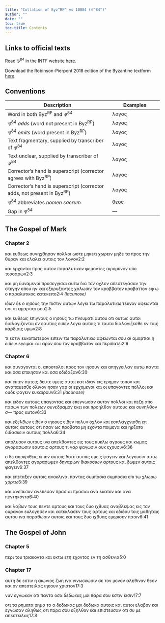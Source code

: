 ```yaml
---
title: "Collation of Byz^RP^ vs 10084 (𝔓^84^)"
author: ""
date: ""
toc: true
toc-title: Contents
---
```


::: {.callout-note appearance="minimal" icon="false" collapse="true"}
# Links to official texts

Read 𝔓^84^ in the INTF website [here](https://ntvmr.uni-muenster.de/manuscript-workspace?docID=10084).

Download the Robinson-Pierpont 2018 edition of the Byzantine textform [here](https://web.archive.org/web/20210413060536/https://byzantinetext.com/wp-content/uploads/2021/03/robinson-pierpont-2018-gnt-edition.pdf).


:::


::: {.callout-note appearance="minimal" icon="false" collapse="true"}
# Conventions

| Description                                                              	| Examples                           	|
|--------------------------------------------------------------------------	|------------------------------------	|
| Word in both Byz^RP^ and 𝔓^84^                                   	| λογος                              	|
| 𝔓^84^ *adds* (word not present in Byz^RP^)                       	| [λογος]{.greek-added}            	|
| 𝔓^84^ *omits* (word present in Byz^RP^)                          	| [λογος]{.greek-omitted}          	|
| Text fragmentary, supplied by transcriber of 𝔓^84^               	| [λογος]{.greek-supplied}         	|
| Text unclear, supplied by transcriber of 𝔓^84^                   	| [λογος]{.unclear}                	|
| Corrector's hand is superscript (corrector agrees with Byz^RP^)          	| [λογος]{.corr}                   	|
| Corrector's hand is superscript (corrector adds, not present in Byz^RP^) 	| [[λογος]{.corr}]{.greek-added} 	|
| 𝔓^84^ abbreviates *nomen sacrum*                                 	| [θεος]{.greek-abbr}            	|
| Gap in 𝔓^84^                                                     	| [―]{.gap}                        	|
:::

## The Gospel of Mark

### Chapter 2

[και]{.greek-omitted} [ευθεως]{.greek-omitted} [συνηχθησαν]{.greek-omitted} [πολλοι]{.greek-omitted} [ωστε]{.greek-omitted} [μηκετι]{.greek-omitted} [χωρειν]{.greek-omitted} [μηδε]{.greek-omitted} [τα]{.greek-omitted} [προς]{.greek-omitted} [την]{.greek-omitted} [θυραν]{.greek-omitted} [και]{.greek-supplied} [ελα]{.greek-supplied}[λει]{.unclear} [αυτοις]{.greek-supplied} [το]{.greek-supplied}ν [λογον]{.greek-supplied}[2:2]{.aside}

[και]{.greek-supplied} ερ[χονται]{.greek-supplied} [π]{.greek-supplied}[ρο]{.unclear}[ς]{.greek-supplied} [αυτον]{.greek-supplied} [παρα]{.greek-supplied}[λυ]{.unclear}[τικον]{.greek-supplied} [φερον]{.greek-supplied}[τες]{.greek-supplied} [αιρο]{.greek-supplied}[με]{.unclear}[νον]{.greek-supplied} [υπο]{.greek-supplied} [τ]{.greek-supplied}εσ[σαρων]{.greek-supplied}[2:3]{.aside}

[και]{.greek-supplied} [μ]{.unclear}η [δυναμενο]{.greek-supplied}ι [προσεγγι]{.greek-supplied}[σ]{.unclear}αι [αυτω]{.greek-supplied} [δια]{.greek-supplied} [το]{.unclear}ν [οχλον]{.greek-omitted} [απεστεγασαν]{.greek-omitted} [την]{.greek-omitted} [στεγην]{.greek-omitted} [οπου]{.greek-omitted} [ην]{.greek-omitted} [και]{.greek-omitted} [εξορυ]{.greek-supplied}[ξαντες]{.greek-supplied} [χ]{.greek-supplied}αλω[σιν]{.greek-supplied} [τον]{.greek-supplied} [κραββατον]{.greek-omitted} [[κ]{.greek-supplied}ρα[βαττον]{.greek-supplied}]{.greek-added} [ε]{.greek-supplied}[φ]{.unclear} ω [ο]{.greek-supplied} [παραλυτ]{.greek-supplied}ικος [κατεκει]{.greek-supplied}[το]{.unclear}[[2:4 *(lacunose)*]{.lacunose}]{.aside}

[ιδων]{.greek-supplied} [δε]{.greek-supplied} [ο]{.unclear} [ιησους]{.greek-abbr} [την]{.greek-supplied} [πισ]{.greek-supplied}[τ]{.unclear}ιν [αυτων]{.greek-supplied} [λ]{.greek-supplied}[ε]{.unclear}γει [τω]{.greek-supplied} [παρα]{.greek-supplied}[λ]{.unclear}υτικω [τεκνον]{.greek-omitted} [αφεωνται]{.greek-omitted} [σοι]{.greek-omitted} [αι]{.greek-omitted} [αμαρτιαι]{.greek-omitted} [σου]{.greek-omitted}[2:5]{.aside}

[και]{.greek-omitted} [ευθεως]{.greek-omitted} [επιγνους]{.greek-omitted} [ο]{.greek-omitted} [ιησους]{.greek-omitted} [τω]{.greek-omitted} [πνευματι]{.greek-omitted} [αυτου]{.greek-omitted} [οτι]{.greek-omitted} [ουτως]{.greek-omitted} α[υ]{.unclear}[τοι]{.greek-supplied} [διαλο]{.greek-supplied}γ[ιζονται]{.greek-supplied} [εν]{.greek-supplied} ε[α]{.unclear}[υτοις]{.greek-supplied} [ειπεν]{.greek-omitted} [[λεγει]{.greek-supplied}]{.greek-added} α[υ]{.unclear}[τοις]{.greek-supplied} [τι]{.greek-supplied} [ταυ]{.greek-supplied}τ[α]{.greek-supplied} [διαλογιζε]{.greek-supplied}σ[θε]{.greek-supplied} [εν]{.greek-supplied} [ταις]{.greek-supplied} κ[αρδιαις]{.greek-supplied} [υμων]{.greek-supplied}[2:8]{.aside}

τι [ε]{.unclear}[στιν]{.greek-supplied} [ευκο]{.greek-supplied}π[ω]{.unclear}[τερον]{.greek-supplied} [ει]{.greek-supplied}π[ε]{.unclear}[ιν]{.greek-supplied} [τω]{.greek-supplied} [παρα]{.greek-supplied}[λυτικω]{.greek-supplied} [αφεωνται]{.greek-omitted} [σου]{.greek-omitted} [αι]{.greek-omitted} [αμαρτιαι]{.greek-omitted} [η]{.greek-omitted} [ειπειν]{.greek-omitted} [εγειραι]{.greek-omitted} [και]{.greek-omitted} [αρον]{.greek-omitted} [σου]{.greek-omitted} [τον]{.greek-omitted} [κραββατον]{.greek-omitted} [και]{.greek-omitted} [περιπατει]{.greek-omitted}[2:9]{.aside}

### Chapter 6

[και]{.greek-omitted} [συναγονται]{.greek-omitted} [οι]{.greek-omitted} [αποστολοι]{.greek-omitted} [προς]{.greek-omitted} [τον]{.greek-omitted} [ιησουν]{.greek-omitted} [και]{.greek-omitted} [απηγγειλαν]{.greek-omitted} [αυτω]{.greek-supplied} [π]{.unclear}[αν]{.greek-supplied}[τα]{.greek-supplied} [και]{.greek-omitted} [οσα]{.greek-supplied} [επ]{.greek-supplied}οι[η]{.unclear}[σαν]{.greek-supplied} [κ]{.greek-supplied}[αι]{.unclear} οσα [εδιδ]{.greek-supplied}[α]{.unclear}ξ[α]{.unclear}ν[6:30]{.aside}

[και]{.greek-supplied} [ει]{.greek-supplied}[π]{.unclear}ε[ν]{.unclear} [α]{.greek-supplied}[υ]{.unclear}[τοις]{.greek-supplied} δε[υ]{.unclear}[τ]{.greek-supplied}ε [υμε]{.greek-supplied}ις [α]{.greek-supplied}[υτ]{.unclear}[ο]{.greek-supplied}[ι]{.unclear} [κατ]{.greek-supplied} [ι]{.greek-supplied}δ[ια]{.greek-supplied}ν [εις]{.unclear} [ερημ]{.greek-supplied}ον το[π]{.greek-supplied}[ον]{.unclear} [και]{.greek-supplied} [α]{.unclear}ναπαυε[σθε]{.greek-supplied} ολιγον [ησα]{.greek-supplied}ν γαρ οι ε[ρ]{.unclear}[χομ]{.greek-supplied}ε[νο]{.unclear}ι και [οι]{.greek-supplied} [υπαγον]{.greek-supplied}[τες]{.unclear} [πολλοι]{.greek-omitted} [και]{.greek-omitted} [ουδε]{.greek-omitted} [φαγειν]{.greek-omitted} [ευκαιρουν]{.greek-omitted}[[6:31 *(lacunose)*]{.lacunose}]{.aside}

[και]{.greek-omitted} [ειδον]{.greek-omitted} [αυτους]{.greek-omitted} [υπαγοντας]{.greek-omitted} [και]{.greek-omitted} [επεγνωσαν]{.greek-omitted} [αυτον]{.greek-omitted} [πολλοι]{.greek-omitted} [και]{.greek-omitted} [πεζη]{.greek-omitted} [απο]{.greek-omitted} [πασων]{.greek-omitted} [των]{.greek-omitted} [πολεων]{.greek-omitted} [συνεδραμον]{.greek-omitted} [εκει]{.greek-omitted} [κ]{.greek-supplied}[αι]{.unclear} π[ρο]{.unclear}[ηλθον]{.greek-supplied} α[υτου]{.unclear}[ς]{.greek-supplied} [και]{.greek-supplied} [συνηλθον]{.greek-omitted} [σ[―]{.gap}]{.greek-added} π[ρος]{.greek-supplied} [αυτον]{.greek-supplied}[6:33]{.aside}

κα[ι]{.unclear} [εξελθων]{.greek-supplied} [ειδεν]{.greek-omitted} ο [ιησους]{.greek-abbr} [[ειδεν]{.greek-supplied}]{.greek-added} [πο]{.greek-supplied}λ[υ]{.unclear}ν [οχλον]{.greek-supplied} και ε[σπλαγ]{.greek-supplied}χν[ι]{.unclear}σ[θη]{.unclear} [επ]{.greek-supplied} [αυ]{.greek-supplied}τοις [[[αυ]{.greek-supplied}τους]{.corr}]{.greek-added} ο[τ]{.unclear}[ι]{.greek-supplied} [ησαν]{.greek-supplied} ως πρ[ο]{.unclear}[βατα]{.greek-supplied} [μη]{.unclear} εχ[ο]{.unclear}[ντα]{.greek-supplied} [π]{.greek-supplied}[ο]{.unclear}ιμ[εν]{.unclear}[α]{.greek-supplied} [και]{.greek-supplied} [ηρξατο]{.greek-omitted} [διδασκειν]{.greek-omitted} [αυτους]{.greek-omitted} [πολλα]{.greek-omitted}[6:34]{.aside}

[απολυσον]{.greek-omitted} [αυτους]{.greek-omitted} [ινα]{.greek-omitted} [απελθοντες]{.greek-omitted} [εις]{.greek-omitted} [τους]{.greek-omitted} [κυκλω]{.greek-omitted} [αγρους]{.greek-omitted} [και]{.unclear} [κ]{.unclear}ω[μας]{.unclear} [α]{.greek-supplied}[γορα]{.greek-supplied}[σω]{.unclear}σιν [εαυτοις]{.greek-supplied} [α]{.greek-supplied}ρτους [τι]{.greek-supplied} [γαρ]{.greek-supplied} [φα]{.greek-supplied}γ[ω]{.unclear}[σιν]{.greek-supplied} [ουκ]{.greek-supplied} ε[χ]{.unclear}ου[σιν]{.greek-supplied}[6:36]{.aside}

[ο]{.greek-supplied} [δ]{.greek-supplied}ε απο[κριθει]{.greek-supplied}ς ει[π]{.unclear}εν [αυτοι]{.greek-supplied}[ς]{.unclear} δ[ο]{.unclear}τ[ε]{.unclear} [αυ]{.greek-supplied}[το]{.unclear}ις υ[μ]{.unclear}ει[ς]{.unclear} [φαγ]{.greek-supplied}[ε]{.unclear}ιν κ[α]{.unclear}ι λε[γου]{.greek-supplied}σιν [αυ]{.unclear}τ[ω]{.unclear} [απε]{.greek-supplied}[λ]{.unclear}θο[ντ]{.unclear}ες [αγορα]{.greek-supplied}[σω]{.unclear}[μ]{.greek-supplied}εν [δηναριων]{.greek-omitted} [διακοσιων]{.greek-omitted} [αρτους]{.greek-omitted} [και]{.greek-omitted} [δωμεν]{.greek-omitted} [αυτοις]{.greek-omitted} [φαγειν]{.greek-omitted}[6:37]{.aside}

[και]{.greek-omitted} [επεταξεν]{.greek-omitted} [αυτοις]{.greek-omitted} [ανακλιναι]{.greek-omitted} [παντας]{.greek-omitted} [συμποσια]{.greek-omitted} [συ]{.greek-supplied}[μ]{.unclear}[ποσια]{.greek-supplied} [ε]{.unclear}πι [τω]{.greek-supplied} [χλω]{.greek-supplied}[ρ]{.greek-supplied}ω χ[ορτω]{.greek-supplied}[6:39]{.aside}

[κα]{.unclear}ι [ανεπεσον]{.greek-omitted} [αν[επεσαν]{.greek-supplied}]{.greek-added} [πρ]{.greek-supplied}[α]{.unclear}σια[ι]{.greek-supplied} [πρασι]{.greek-supplied}[α]{.greek-supplied}[ι]{.unclear} [α]{.unclear}να [ε]{.unclear}[κατον]{.greek-supplied} [κ]{.unclear}α[ι]{.unclear} [α]{.greek-supplied}ν[α]{.unclear} [πεν]{.greek-supplied}[τ]{.unclear}η[κ]{.unclear}[ο]{.greek-supplied}ν[τα]{.greek-supplied}[6:40]{.aside}

[και]{.greek-supplied} [λ]{.unclear}α[β]{.unclear}ων [τους]{.greek-supplied} πεντ[ε]{.unclear} [αρτους]{.greek-supplied} και το[υ]{.unclear}[ς]{.greek-supplied} [δυο]{.greek-supplied} [ι]{.unclear}χθυας [αναβλε]{.greek-supplied}[ψας]{.unclear} [ε]{.greek-supplied}[ις]{.unclear} [τον]{.greek-supplied} [ου]{.greek-supplied}[ρανον]{.greek-supplied} [ευλογησεν]{.greek-omitted} [και]{.greek-omitted} [κατεκλασεν]{.greek-omitted} [τους]{.greek-omitted} [αρτους]{.greek-omitted} [και]{.greek-omitted} [εδιδου]{.greek-omitted} [τοις]{.greek-omitted} [μαθηταις]{.greek-omitted} [αυτου]{.greek-omitted} [ινα]{.greek-omitted} [παραθωσιν]{.greek-omitted} [αυτοις]{.greek-omitted} [και]{.greek-omitted} [τους]{.greek-omitted} [δυο]{.greek-omitted} [ιχθυας]{.greek-omitted} [εμερισεν]{.greek-omitted} [πασιν]{.greek-omitted}[6:41]{.aside}

## The Gospel of John

### Chapter 5

[[περι]{.greek-supplied}]{.greek-added} [[του]{.greek-supplied}]{.greek-added} [[τριακ]{.greek-supplied}οντα]{.greek-added} [και]{.greek-added} [[οκτω]{.greek-supplied}]{.greek-added} [[ετη]{.greek-supplied}]{.greek-added} [[ε]{.greek-supplied}χοντος]{.greek-added} [[εν]{.greek-supplied}]{.greek-added} [[τη]{.greek-supplied}]{.greek-added} [[ασθε]{.greek-supplied}[ν]{.unclear}ια]{.greek-added}[5:0]{.aside}

### Chapter 17

[αυτη]{.greek-omitted} [δε]{.greek-omitted} [εστιν]{.greek-omitted} [η]{.greek-omitted} [αιωνιος]{.greek-omitted} [ζωη]{.greek-omitted} [ινα]{.greek-omitted} γινωσ[κ]{.unclear}[ωσιν]{.greek-supplied} σ[ε]{.greek-supplied} τον μ[ονον]{.greek-supplied} [αληθινον]{.greek-omitted} [θεον]{.greek-omitted} [και]{.greek-omitted} [ον]{.greek-omitted} [απεστειλας]{.greek-omitted} [ιησουν]{.greek-omitted} [χριστον]{.greek-omitted}[17:3]{.aside}

[νυν]{.greek-omitted} [εγνωκαν]{.greek-omitted} [οτι]{.greek-omitted} [παντα]{.greek-omitted} [οσα]{.greek-omitted} [δεδωκας]{.greek-omitted} [μοι]{.greek-omitted} [πα]{.greek-supplied}[ρ]{.unclear}α σου [εστιν]{.greek-omitted} [εισιν]{.greek-added}[17:7]{.aside}

[οτ]{.greek-supplied}[ι]{.unclear} τ[α]{.unclear} [ρηματα]{.greek-omitted} [[ρη]{.unclear}[μ]{.greek-supplied}[α]{.unclear}]{.greek-added} [[τα]{.greek-supplied}]{.greek-added} [α]{.greek-omitted} [δεδωκας]{.greek-omitted} [μοι]{.greek-omitted} [δεδωκα]{.greek-omitted} [αυτοις]{.greek-omitted} [και]{.greek-omitted} [αυτοι]{.greek-omitted} [ελαβον]{.greek-omitted} [και]{.greek-omitted} [εγνωσαν]{.greek-omitted} [αληθως]{.greek-omitted} [οτι]{.greek-omitted} [παρα]{.greek-omitted} [σου]{.greek-omitted} [εξηλθον]{.greek-omitted} [και]{.greek-omitted} [επιστευσαν]{.greek-omitted} [οτι]{.greek-omitted} [συ]{.greek-omitted} [με]{.greek-omitted} [απεστειλας]{.greek-omitted}[17:8]{.aside}

